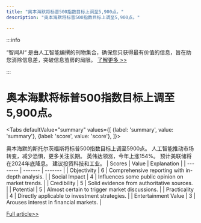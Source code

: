 ```yaml
---
title: "奥本海默将标普500指数目标上调至5,900点。"
description: "奥本海默将标普500指数目标上调至5,900点。"

---
```



:::info

“智闻AI“ 是由人工智能编撰的刊物集合，确保您只获得最有价值的信息，旨在助您消除信息差，突破信息茧房的局限。  [了解更多 >>](/)

:::

# 奥本海默将标普500指数目标上调至5,900点。


<Tabs
	defaultValue="summary"
	values={[
	{label: 'summary', value: 'summary'},
	{label: 'score', value: 'score'},
]}>
<TabItem value="summary">


奥本海默的斯托尔茨福斯将标普500指数目标上调至5900点。
人工智能推动市场转变，减少恐惧，更多关注长期。
英伟达领涨，今年上涨154%。
预计美联储将在2024年底降息。
建议投资科技和工业。
</TabItem>
<TabItem value="score">
	| Scores     | Value   | Explanation |
	| -------- | ------- | ------- |
	| Objectivity  | 6    | Comprehensive reporting with in-depth analysis.    |
	| Social Impact | 4     | Influences some public opinion on market trends.    |
	| Credibility    | 5    | Solid evidence from authoritative sources.    |
	| Potential    | 5    | Almost certain to trigger market discussions.    |
	| Practicality    | 4    | Directly applicable to investment strategies.    |
	| Entertainment Value    | 3    | Arouses interest in financial markets.    |
</TabItem>
</Tabs>

[Full article>>](https://www.cnbc.com/2024/07/08/oppenheimer-raises-sp-500-target-to-5900-second-highest-on-wall-street.html)
